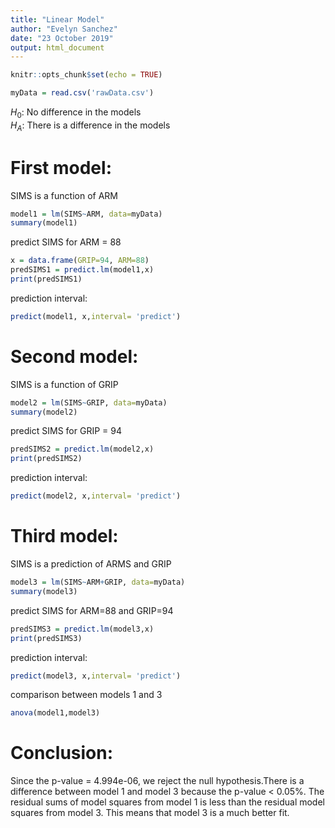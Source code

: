 ---
title: "Linear Model"
author: "Evelyn Sanchez"
date: "23 October 2019"
output: html_document
---

```{r setup, include=FALSE}
knitr::opts_chunk$set(echo = TRUE)
```

```{r}
myData = read.csv('rawData.csv')
```

$H_0$: No difference in the models  
$H_A$: There is a difference in the models

# First model:
SIMS is a function of ARM

```{r}
model1 = lm(SIMS~ARM, data=myData)
summary(model1)
```

predict SIMS for ARM = 88

```{r}
x = data.frame(GRIP=94, ARM=88)
predSIMS1 = predict.lm(model1,x)
print(predSIMS1)
```

prediction interval:

```{r}
predict(model1, x,interval= 'predict')
```


# Second model:

SIMS is a function of GRIP

```{r}
model2 = lm(SIMS~GRIP, data=myData)
summary(model2)
```

predict SIMS for GRIP = 94

```{r}
predSIMS2 = predict.lm(model2,x)
print(predSIMS2)
```

prediction interval:

```{r}
predict(model2, x,interval= 'predict')
```


# Third model:

SIMS is a prediction of ARMS and GRIP

```{r}
model3 = lm(SIMS~ARM+GRIP, data=myData)
summary(model3)
```

predict SIMS for ARM=88 and GRIP=94

```{r}
predSIMS3 = predict.lm(model3,x)
print(predSIMS3)
```

prediction interval:

```{r}
predict(model3, x,interval= 'predict')
```

comparison between models 1 and 3

```{r}
anova(model1,model3)
```

# Conclusion:
 
Since the p-value = 4.994e-06, we reject the null hypothesis.There is a difference between model 1 and model 3 because the p-value < 0.05%. The residual sums of model squares from model 1 is less than the residual model squares from model 3. This means that model 3 is a much better fit.
